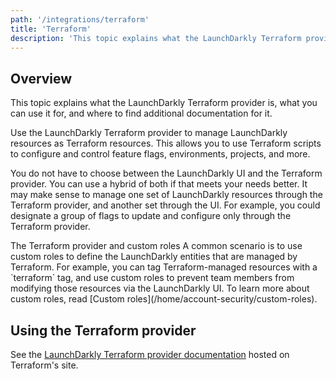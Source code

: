 ```yaml
---
path: '/integrations/terraform'
title: 'Terraform'
description: 'This topic explains what the LaunchDarkly Terraform provider is. The provider lets you use Terraform scripts to configure and control feature flags, environments, projects, and more.'
---
```


## Overview

This topic explains what the LaunchDarkly Terraform provider is, what you can use it for, and where to find additional documentation for it.

Use the LaunchDarkly Terraform provider to manage LaunchDarkly resources as Terraform resources. This allows you to use Terraform scripts to configure and control feature flags, environments, projects, and more.

You do not have to choose between the LaunchDarkly UI and the Terraform provider. You can use a hybrid of both if that meets your needs better. It may make sense to manage one set of LaunchDarkly resources through the Terraform provider, and another set through the UI. For example, you could designate a group of flags to update and configure only through the Terraform provider.

<Callout intent="info">
  <CalloutTitle>The Terraform provider and custom roles</CalloutTitle>
  <CalloutDescription>
    A common scenario is to use custom roles to define the LaunchDarkly entities that are managed by Terraform. For
    example, you can tag Terraform-managed resources with a `terraform` tag, and use custom roles to prevent team
    members from modifying those resources via the LaunchDarkly UI. To learn more about custom roles, read [Custom
    roles](/home/account-security/custom-roles).
  </CalloutDescription>
</Callout>

## Using the Terraform provider

See the [LaunchDarkly Terraform provider documentation](https://terraform.io/docs/providers/launchdarkly/index.html) hosted on Terraform's site.
